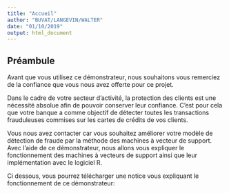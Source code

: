 ```yaml
---
title: "Accueil"
author: "BUVAT/LANGEVIN/WALTER"
date: "01/10/2019"
output: html_document
---
```




## Préambule

Avant que vous utilisez ce démonstrateur, nous souhaitons vous remerciez de la confiance que vous nous avez offerte pour ce projet.  

Dans le cadre de votre secteur d'activité, la protection des clients est une nécessité absolue afin de pouvoir conserver leur confiance. C'est pour cela que votre banque a comme objectif de détecter toutes les transactions frauduleuses commises sur les cartes de crédits de vos clients.  

Vous nous avez contacter car vous souhaitez améliorer votre modèle de détection de fraude par la méthode des machines à vecteur de support. Avec l'aide de ce démonstrateur, nous allons vous expliquer le fonctionnement des machines à vecteurs de support ainsi que leur implémentation avec le logiciel R. 

Ci dessous, vous pourrez télécharger une notice vous expliquant le fonctionnement de ce démonstrateur:

